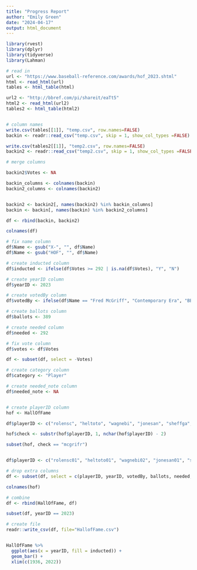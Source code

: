 ```yaml
---
title: "Progress Report"
author: "Emily Green"
date: "2024-04-17"
output: html_document
---
```




```r
library(rvest)
library(dplyr)
library(tidyverse)
library(Lahman)

# read in 
url <- "https://www.baseball-reference.com/awards/hof_2023.shtml"
html <- read_html(url)
tables <- html_table(html)

url2 <- "http://bbref.com/pi/shareit/eaTt5"
html2 <- read_html(url2)
tables2 <- html_table(html2)


# column names 
write.csv(tables[[1]], "temp.csv", row.names=FALSE)
backin <- readr::read_csv("temp.csv", skip = 1, show_col_types =FALSE)

write.csv(tables2[[1]], "temp2.csv", row.names=FALSE)
backin2 <- readr::read_csv("temp2.csv", skip = 1, show_col_types =FALSE)

# merge columns 

backin2$Votes <- NA

backin_columns <- colnames(backin)
backin2_columns <- colnames(backin2)


backin2 <- backin2[, names(backin2) %in% backin_columns]
backin <- backin[, names(backin) %in% backin2_columns]

df <- rbind(backin, backin2)

colnames(df) 

# fix name column 
df$Name <- gsub("X-", "", df$Name)
df$Name <- gsub("HOF", "", df$Name)

# create inducted column
df$inducted <- ifelse(df$Votes >= 292 | is.na(df$Votes), "Y", "N")

# create yearID column 
df$yearID <- 2023

# create votedBy column 
df$votedBy <- ifelse(df$Name == "Fred McGriff", "Contemporary Era", "BBWAA")

# create ballots column 
df$ballots <- 389

# create needed column 
df$needed <- 292

# fix vote column 
df$votes <- df$Votes

df <- subset(df, select = -Votes)

# create category column 
df$category <- "Player" 

# create needed_note column 
df$needed_note <- NA


# create playerID column
hof <- HallOfFame

df$playerID <- c("rolensc", "heltoto", "wagnebi", "jonesan", "sheffga", "beltrca", "kentje", "rodrial", "ramirma", "vizquom", "pettian", "breubo", "rolliji", "buehrma", "rodrifr", "hunterto", "streethu", "arroybr", "napolmi", "lackejo", "dickeyr", "peraljh", "ardyj", "ethiean", "ellsbja", "cainma", "weaveje", "werthja", "mcgrifr")

hof$check <- substr(hof$playerID, 1, nchar(hof$playerID) - 2)

subset(hof, check == "mcgrifr")


df$playerID <- c("rolensc01", "heltoto01", "wagnebi02", "jonesan01", "sheffga01", "beltrca01", "kentje01", "rodrial01", "ramirma02", "vizquom01", "pettian01", "breubo01", "rolliji01", "buehrma01", "rodrifr01", "hunterto01", "streethu01", "arroybr01", "napolmi01", "lackejo01", "dickeyr01", "peraljh01", "ardyj01", "ethiean01", "ellsbja01", "cainma01", "weaveje01", "werthja01", "mcgrifr")

# drop extra columns
df <- subset(df, select = c(playerID, yearID, votedBy, ballots, needed, votes, inducted, category, needed_note))

colnames(hof)

# combine 
df <- rbind(HallOfFame, df)

subset(df, yearID == 2023)

# create file 
readr::write_csv(df, file="HallofFame.csv")


HallOfFame %>% 
  ggplot(aes(x = yearID, fill = inducted)) +
  geom_bar() +
  xlim(c(1936, 2022))
```




